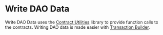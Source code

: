 # Write DAO Data

Write DAO Data uses the [Contract Utilities](/sdk/utilities/contract-utilities/overview) library to provide function calls to the contracts. Writing DAO data is made easier with [Transaction Builder](../features/transaction-builder).
